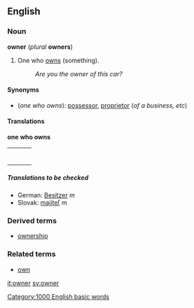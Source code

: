 ==English== <!-- Inflected form from Basic English list -->
===Noun===
'''owner''' (''plural'' '''owners''')

# One who [[own]]s (something).
#: ''Are you the owner of this car?''

====Synonyms====
*(''one who owns''): [[possessor]], [[proprietor]] (''of a business, etc'')

====Translations====

'''one who owns'''
{| border=0  width=100%
|-
|bgcolor="#FFFFE0" valign=top width=48%|
{|
<!--Put translations for languages from A to I here-->
|}
| width=1% |
|bgcolor="#FFFFE0" valign=top width=48%|
{|
<!--Put translations for languages from J to Z here-->
|}
|}

=====Translations to be checked=====
<!--Remove this section once all of the translations below have been moved into the tables above.-->
{{checktrans}}

*German: [[Besitzer]] ''m''
*Slovak: [[majiteľ]] ''m''

===Derived terms===
*[[ownership]]

===Related terms===
*[[own]]

[[Category:1000 English basic words]]

[[it:owner]]
[[sv:owner]]
